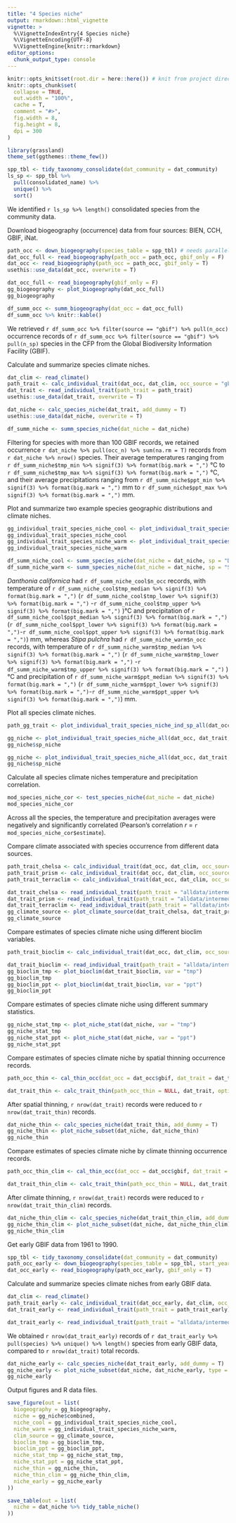 ```yaml
---
title: "4 Species niche"
output: rmarkdown::html_vignette
vignette: >
  %\VignetteIndexEntry{4 Species niche}
  %\VignetteEncoding{UTF-8}
  %\VignetteEngine{knitr::rmarkdown}
editor_options: 
  chunk_output_type: console
---
```


```r
knitr::opts_knit$set(root.dir = here::here()) # knit from project directory
knitr::opts_chunk$set(
  collapse = TRUE,
  out.width = "100%",
  cache = T,
  comment = "#>",
  fig.width = 8,
  fig.height = 8,
  dpi = 300
)
```

```r
library(grassland)
theme_set(ggthemes::theme_few())
```

```r
spp_tbl <- tidy_taxonomy_consolidate(dat_community = dat_community)
ls_sp <- spp_tbl %>%
  pull(consolidated_name) %>%
  unique() %>%
  sort()
```

We identified `r ls_sp %>% length()` consolidated species from the community data.

Download biogeography (occurrence) data from four sources: BIEN, CCH, GBIF, iNat.

```r
path_occ <- down_biogeography(species_table = spp_tbl) # needs parallel computation
dat_occ_full <- read_biogeography(path_occ = path_occ, gbif_only = F)
dat_occ <- read_biogeography(path_occ = path_occ, gbif_only = T)
usethis::use_data(dat_occ, overwrite = T)
```

```r
dat_occ_full <- read_biogeography(gbif_only = F)
gg_biogeography <- plot_biogeography(dat_occ_full)
gg_biogeography
```

```r
df_summ_occ <- summ_biogeography(dat_occ = dat_occ_full)
df_summ_occ %>% knitr::kable()
```

We retrieved `r df_summ_occ %>% filter(source == "gbif") %>% pull(n_occ)` occurrence records of `r df_summ_occ %>% filter(source == "gbif") %>% pull(n_sp)` species in the CFP from the Global Biodiversity Information Facility (GBIF).

Calculate and summarize species climate niches.

```r
dat_clim <- read_climate()
path_trait <- calc_individual_trait(dat_occ, dat_clim, occ_source = "gbif", clim_source = "chelsa")
dat_trait <- read_individual_trait(path_trait = path_trait)
usethis::use_data(dat_trait, overwrite = T)
```

```r
dat_niche <- calc_species_niche(dat_trait, add_dummy = T)
usethis::use_data(dat_niche, overwrite = T)
```

```r
df_summ_niche <- summ_species_niche(dat_niche = dat_niche)
```

Filtering for species with more than 100 GBIF records, we retained occurrence `r dat_niche %>% pull(occ_n) %>% sum(na.rm = T)` records from `r dat_niche %>% nrow()` species. Their average temperatures ranging from `r df_summ_niche$tmp_min %>% signif(3) %>% format(big.mark = ",")` °C to `r df_summ_niche$tmp_max %>% signif(3) %>% format(big.mark = ",")` °C, and their average precipitations ranging from `r df_summ_niche$ppt_min %>% signif(3) %>% format(big.mark = ",")` mm to `r df_summ_niche$ppt_max %>% signif(3) %>% format(big.mark = ",")` mm.

Plot and summarize two example species geographic distributions and climate niches.

```r
gg_individual_trait_species_niche_cool <- plot_individual_trait_species_niche_ind_sp(dat_occ, dat_trait, sp = "Danthonia californica")
gg_individual_trait_species_niche_cool
gg_individual_trait_species_niche_warm <- plot_individual_trait_species_niche_ind_sp(dat_occ, dat_trait, sp = "Stipa pulchra")
gg_individual_trait_species_niche_warm
```

```r
df_summ_niche_cool <- summ_species_niche(dat_niche = dat_niche, sp = "Danthonia californica")
df_summ_niche_warm <- summ_species_niche(dat_niche = dat_niche, sp = "Stipa pulchra")
```

_Danthonia californica_ had `r df_summ_niche_cool$n_occ` records, with temperature of `r df_summ_niche_cool$tmp_median %>% signif(3) %>% format(big.mark = ",")` (`r df_summ_niche_cool$tmp_lower %>% signif(3) %>% format(big.mark = ",")` -`r df_summ_niche_cool$tmp_upper %>% signif(3) %>% format(big.mark = ",")` )°C and precipitation of `r df_summ_niche_cool$ppt_median %>% signif(3) %>% format(big.mark = ",")` (`r df_summ_niche_cool$ppt_lower %>% signif(3) %>% format(big.mark = ",")`-`r df_summ_niche_cool$ppt_upper %>% signif(3) %>% format(big.mark = ",")`) mm, whereas _Stipa pulchra_ had `r df_summ_niche_warm$n_occ` records, with temperature of `r df_summ_niche_warm$tmp_median %>% signif(3) %>% format(big.mark = ",")` (`r df_summ_niche_warm$tmp_lower %>% signif(3) %>% format(big.mark = ",")` -`r df_summ_niche_warm$tmp_upper %>% signif(3) %>% format(big.mark = ",")` )°C and precipitation of `r df_summ_niche_warm$ppt_median %>% signif(3) %>% format(big.mark = ",")` (`r df_summ_niche_warm$ppt_lower %>% signif(3) %>% format(big.mark = ",")`-`r df_summ_niche_warm$ppt_upper %>% signif(3) %>% format(big.mark = ",")`) mm.

Plot all species climate niches.

```r
path_gg_trait <- plot_individual_trait_species_niche_ind_sp_all(dat_occ, dat_trait, dat_niche)
```

```r
gg_niche <- plot_individual_trait_species_niche_all(dat_occ, dat_trait, dat_niche, frac = 1)
gg_niche$sp_niche
```

```r
gg_niche <- plot_individual_trait_species_niche_all(dat_occ, dat_trait, dat_niche, frac = 0)
gg_niche$sp_niche
```

Calculate all species climate niches temperature and precipitation correlation.

```r
mod_species_niche_cor <- test_species_niche(dat_niche = dat_niche)
mod_species_niche_cor
```

Across all the species, the temperature and precipitation averages were negatively and significantly correlated (Pearson's correlation _r_ = `r mod_species_niche_cor$estimate`).

Compare climate associated with species occurrence from different data sources.

```r
path_trait_chelsa <- calc_individual_trait(dat_occ, dat_clim, occ_source = "gbif", clim_source = "chelsa")
path_trait_prism <- calc_individual_trait(dat_occ, dat_clim, occ_source = "gbif", clim_source = "prism")
path_trait_terraclim <- calc_individual_trait(dat_occ, dat_clim, occ_source = "gbif", clim_source = "terraclim")
```

```r
dat_trait_chelsa <- read_individual_trait(path_trait = "alldata/intermediate/climate-niche/gbif-chelsa.rds")
dat_trait_prism <- read_individual_trait(path_trait = "alldata/intermediate/climate-niche/gbif-prism.rds")
dat_trait_terraclim <- read_individual_trait(path_trait = "alldata/intermediate/climate-niche/gbif-terraclim.rds")
gg_climate_source <- plot_climate_source(dat_trait_chelsa, dat_trait_prism, dat_trait_terraclim)
gg_climate_source
```

Compare estimates of species climate niche using different bioclim variables.

```r
path_trait_bioclim <- calc_individual_trait(dat_occ, dat_clim, occ_source = "gbif", clim_source = "chelsa", allbioclim = T)
```

```r
dat_trait_bioclim <- read_individual_trait(path_trait = "alldata/intermediate/climate-niche/gbif-chelsa_full.rds")
gg_bioclim_tmp <- plot_bioclim(dat_trait_bioclim, var = "tmp")
gg_bioclim_tmp
gg_bioclim_ppt <- plot_bioclim(dat_trait_bioclim, var = "ppt")
gg_bioclim_ppt
```

Compare estimates of species climate niche using different summary statistics.

```r
gg_niche_stat_tmp <- plot_niche_stat(dat_niche, var = "tmp")
gg_niche_stat_tmp
gg_niche_stat_ppt <- plot_niche_stat(dat_niche, var = "ppt")
gg_niche_stat_ppt
```

Compare estimates of species climate niche by spatial thinning occurrence records.

```r
path_occ_thin <- cal_thin_occ(dat_occ = dat_occ$gbif, dat_trait = dat_trait, option = "spatial", num_cores = 4) # slow
```

```r
dat_trait_thin <- calc_trait_thin(path_occ_thin = NULL, dat_trait, option = "spatial")
```

After spatial thinning, `r nrow(dat_trait)` records were reduced to `r nrow(dat_trait_thin)` records.

```r
dat_niche_thin <- calc_species_niche(dat_trait_thin, add_dummy = T)
gg_niche_thin <- plot_niche_subset(dat_niche, dat_niche_thin)
gg_niche_thin
```

Compare estimates of species climate niche by climate thinning occurrence records.

```r
path_occ_thin_clim <- cal_thin_occ(dat_occ = dat_occ$gbif, dat_trait = dat_trait, option = "climate", num_cores = 4) # slow
```

```r
dat_trait_thin_clim <- calc_trait_thin(path_occ_thin = NULL, dat_trait, option = "climate")
```

After climate thinning, `r nrow(dat_trait)` records were reduced to `r nrow(dat_trait_thin_clim)` records.

```r
dat_niche_thin_clim <- calc_species_niche(dat_trait_thin_clim, add_dummy = T)
gg_niche_thin_clim <- plot_niche_subset(dat_niche, dat_niche_thin_clim)
gg_niche_thin_clim
```

Get early GBIF data from 1961 to 1990.

```r
spp_tbl <- tidy_taxonomy_consolidate(dat_community = dat_community)
path_occ_early <- down_biogeography(species_table = spp_tbl, start_year = 1961, end_year = 1990, postfix = "early", gbif_only = T) # needs parallel computation
dat_occ_early <- read_biogeography(path_occ_early, gbif_only = T)
```

Calculate and summarize species climate niches from early GBIF data.

```r
dat_clim <- read_climate()
path_trait_early <- calc_individual_trait(dat_occ_early, dat_clim, occ_source = "gbif", clim_source = "chelsa", postfix = "early")
dat_trait_early <- read_individual_trait(path_trait = path_trait_early)
```

```r
dat_trait_early <- read_individual_trait(path_trait = "alldata/intermediate/climate-niche/gbif-chelsa-early.rds")
```

We obtained `r nrow(dat_trait_early)` records of `r dat_trait_early %>% pull(species) %>% unique() %>% length()` species from early GBIF data, compared to `r nrow(dat_trait)` total records.

```r
dat_niche_early <- calc_species_niche(dat_trait_early, add_dummy = T)
gg_niche_early <- plot_niche_subset(dat_niche, dat_niche_early, type = "early")
gg_niche_early
```

Output figures and R data files.

```r
save_figure(out = list(
  biogeography = gg_biogeography,
  niche = gg_niche$combined,
  niche_cool = gg_individual_trait_species_niche_cool,
  niche_warm = gg_individual_trait_species_niche_warm,
  clim_source = gg_climate_source,
  bioclim_tmp = gg_bioclim_tmp,
  bioclim_ppt = gg_bioclim_ppt,
  niche_stat_tmp = gg_niche_stat_tmp,
  niche_stat_ppt = gg_niche_stat_ppt,
  niche_thin = gg_niche_thin,
  niche_thin_clim = gg_niche_thin_clim,
  niche_early = gg_niche_early
))

save_table(out = list(
  niche = dat_niche %>% tidy_table_niche()
))
```

